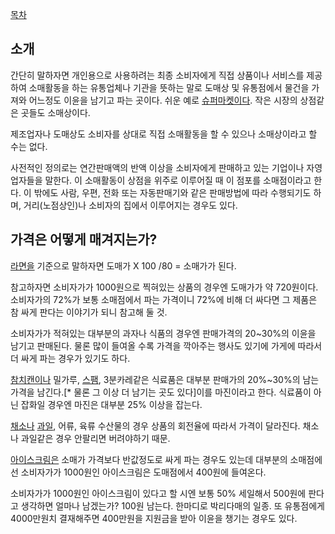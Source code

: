 [[목차]]
== 소개 ==
간단히 말하자면 개인용으로 사용하려는 최종 소비자에게 직접 상품이나 서비스를 제공하여 소매활동을 하는 유통업체나 기관을 뜻하는 말로 도매상 및 유통점에서 물건을 가져와 어느정도 이윤을 남기고 파는 곳이다. 쉬운 예로  [[슈퍼마켓]]이다. 작은 시장의 상점같은 곳들도 소매상이다.

제조업자나 도매상도 소비자를 상대로 직접 소매활동을 할 수 있으나 소매상이라고 할 수는 없다.

사전적인 정의로는 연간판매액의 반액 이상을 소비자에게 판매하고 있는 기업이나 자영업자들을 말한다. 이 소매활동이 상점을 위주로 이루어질 때 이 점포를 소매점이라고 한다. 이 밖에도 사람, 우편, 전화 또는 자동판매기와 같은 판매방법에 따라 수행되기도 하며, 거리(노점상인)나 소비자의 집에서 이루어지는 경우도 있다. 
== 가격은 어떻게 매겨지는가? ==
[[라면]]을 기준으로 말하자면 도매가 X 100 /80 = 소매가가 된다.

참고하자면 소비자가가 1000원으로 찍혀있는 상품의 경우엔 도매가가 약 720원이다. 소비자가의 72%가 보통 소매점에서 파는 가격이니 72%에 비해 더 싸다면 그 제품은 참 싸게 판다는 이야기가 되니 참고해 둘 것.

소비자가가 적혀있는 대부분의 과자나 식품의 경우엔 판매가격의 20~30%의 이윤을 남기고 판매된다. 물론 많이 들여올 수록 가격을 깍아주는 행사도 있기에 가게에 따라서 더 싸게 파는 경우가 있기도 하다.

[[참치]]캔이나 밀가루, [[스팸]], 3분카레같은 식료품은 대부분 판매가의 20%~30%의 남는 가격을 남긴다.[* 물론 그 이상 더 남기는 곳도 있다]이를 마진이라고 한다. 식료품이 아닌 잡화일 경우엔 마진은 대부분 25% 이상을 잡는다.

[[채소]]나 [[과일]], 어류, 육류 수산물의 경우 상품의 회전율에 따라서 가격이 달라진다. 채소나 과일같은 경우 안팔리면 버려야하기 때문.

[[아이스크림]]은 소매가 가격보다 반값정도로 싸게 파는 경우도 있는데 대부분의 소매점에선 소비자가가 1000원인 아이스크림은 도매점에서 400원에 들여온다.

소비자가가 1000원인 아이스크림이 있다고 할 시엔 보통 50% 세일해서 500원에 판다고 생각하면 얼마나 남겠는가? 100원 남는다. 한마디로 박리다매의 일종. 또 유통점에게 4000만원치 결재해주면 400만원을 지원금을 받아 이윤을 챙기는 경우도 있다.
